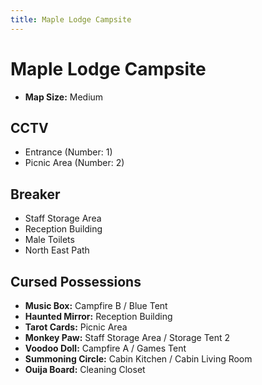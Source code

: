 ```yaml
---
title: Maple Lodge Campsite
---
```


# Maple Lodge Campsite

- **Map Size:** Medium

## CCTV

- Entrance (Number: 1)
- Picnic Area (Number: 2)

## Breaker

- Staff Storage Area
- Reception Building
- Male Toilets
- North East Path

## Cursed Possessions

- **Music Box:** Campfire B / Blue Tent
- **Haunted Mirror:** Reception Building
- **Tarot Cards:** Picnic Area
- **Monkey Paw:** Staff Storage Area / Storage Tent 2
- **Voodoo Doll:** Campfire A / Games Tent
- **Summoning Circle:** Cabin Kitchen / Cabin Living Room
- **Ouija Board:** Cleaning Closet